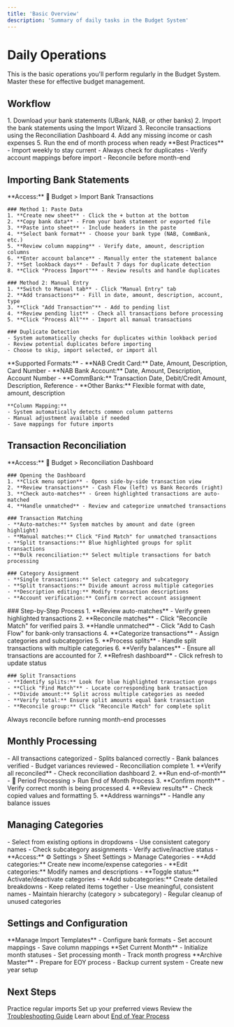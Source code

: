 ```yaml
---
title: 'Basic Overview'
description: 'Summary of daily tasks in the Budget System'
---
```


# Daily Operations

<Note>
  This is the basic operations you'll perform regularly in the Budget
  System. Master these for effective budget management.
</Note>

## Workflow

<Steps>
  1. Download your bank statements (UBank, NAB, or other banks)
  2. Import the bank statements using the Import Wizard
  3. Reconcile transactions using the Reconciliation Dashboard
  4. Add any missing income or cash expenses
  5. Run the end of month process when ready
</Steps>

<Tip>
  **Best Practices** - Import weekly to stay current - Always check for
  duplicates - Verify account mappings before import - Reconcile before month-end
</Tip>

## Importing Bank Statements

<AccordionGroup>
  <Accordion title="Import Bank Transactions" icon="file-import">
    **Access:** 🏦 Budget > Import Bank Transactions

    ### Method 1: Paste Data
    1. **Create new sheet** - Click the + button at the bottom
    2. **Copy bank data** - From your bank statement or exported file
    3. **Paste into sheet** - Include headers in the paste
    4. **Select bank format** - Choose your bank type (NAB, CommBank, etc.)
    5. **Review column mapping** - Verify date, amount, description columns
    6. **Enter account balance** - Manually enter the statement balance
    7. **Set lookback days** - Default 7 days for duplicate detection
    8. **Click "Process Import"** - Review results and handle duplicates

    ### Method 2: Manual Entry
    1. **Switch to Manual tab** - Click "Manual Entry" tab
    2. **Add transactions** - Fill in date, amount, description, account, type
    3. **Click "Add Transaction"** - Add to pending list
    4. **Review pending list** - Check all transactions before processing
    5. **Click "Process All"** - Import all manual transactions

    ### Duplicate Detection
    - System automatically checks for duplicates within lookback period
    - Review potential duplicates before importing
    - Choose to skip, import selected, or import all
  </Accordion>

  <Accordion title="Bank Format Support" icon="bank">
    **Supported Formats:**
    - **NAB Credit Card:** Date, Amount, Description, Card Number
    - **NAB Bank Account:** Date, Amount, Description, Account Number
    - **CommBank:** Transaction Date, Debit/Credit Amount, Description, Reference
    - **Other Banks:** Flexible format with date, amount, description

    **Column Mapping:**
    - System automatically detects common column patterns
    - Manual adjustment available if needed
    - Save mappings for future imports
  </Accordion>
</AccordionGroup>

## Transaction Reconciliation

<AccordionGroup>
  <Accordion title="Reconciliation Dashboard" icon="check-double">
    **Access:** 🏦 Budget > Reconciliation Dashboard

    ### Opening the Dashboard
    1. **Click menu option** - Opens side-by-side transaction view
    2. **Review transactions** - Cash Flow (left) vs Bank Records (right)
    3. **Check auto-matches** - Green highlighted transactions are auto-matched
    4. **Handle unmatched** - Review and categorize unmatched transactions

    ### Transaction Matching
    - **Auto-matches:** System matches by amount and date (green highlight)
    - **Manual matches:** Click "Find Match" for unmatched transactions
    - **Split transactions:** Blue highlighted groups for split transactions
    - **Bulk reconciliation:** Select multiple transactions for batch processing

    ### Category Assignment
    - **Single transactions:** Select category and subcategory
    - **Split transactions:** Divide amount across multiple categories
    - **Description editing:** Modify transaction descriptions
    - **Account verification:** Confirm correct account assignment
  </Accordion>

  <Accordion title="Reconciliation Process" icon="arrows-split-up-and-left">
    ### Step-by-Step Process
    1. **Review auto-matches** - Verify green highlighted transactions
    2. **Reconcile matches** - Click "Reconcile Match" for verified pairs
    3. **Handle unmatched** - Click "Add to Cash Flow" for bank-only transactions
    4. **Categorize transactions** - Assign categories and subcategories
    5. **Process splits** - Handle split transactions with multiple categories
    6. **Verify balances** - Ensure all transactions are accounted for
    7. **Refresh dashboard** - Click refresh to update status

    ### Split Transactions
    - **Identify splits:** Look for blue highlighted transaction groups
    - **Click "Find Match"** - Locate corresponding bank transaction
    - **Divide amount:** Split across multiple categories as needed
    - **Verify total:** Ensure split amounts equal bank transaction
    - **Reconcile group:** Click "Reconcile Match" for complete split
  </Accordion>
</AccordionGroup>

<Warning>Always reconcile before running month-end processes</Warning>

## Monthly Processing

<CardGroup cols={2}>
  <Card title="Pre-Process Checklist" icon="list-check">
    - All transactions categorized
    - Splits balanced correctly
    - Bank balances verified
    - Budget variances reviewed
    - Reconciliation complete
  </Card>

  <Card title="Running Month-End" icon="calendar-check">
    1. **Verify all reconciled** - Check reconciliation dashboard
    2. **Run end-of-month** - 📅 Period Processing > Run End of Month Process
    3. **Confirm month** - Verify correct month is being processed
    4. **Review results** - Check copied values and formatting
    5. **Address warnings** - Handle any balance issues
  </Card>
</CardGroup>

## Managing Categories

<Tabs>
  <Tab title="Using Categories">
    - Select from existing options in dropdowns
    - Use consistent category names
    - Check subcategory assignments
    - Verify active/inactive status
  </Tab>

  <Tab title="Managing Categories">
    - **Access:** ⚙️ Settings > Sheet Settings > Manage Categories
    - **Add categories:** Create new income/expense categories
    - **Edit categories:** Modify names and descriptions
    - **Toggle status:** Activate/deactivate categories
    - **Add subcategories:** Create detailed breakdowns
  </Tab>

  <Tab title="Category Organization">
    - Keep related items together
    - Use meaningful, consistent names
    - Maintain hierarchy (category > subcategory)
    - Regular cleanup of unused categories
  </Tab>
</Tabs>

## Settings and Configuration

<CardGroup cols={3}>
  <Card title="Import Settings" icon="gear">
    **Manage Import Templates**
    - Configure bank formats
    - Set account mappings
    - Save column mappings
  </Card>

  <Card title="Month Management" icon="calendar">
    **Set Current Month**
    - Initialize month statuses
    - Set processing month
    - Track month progress
  </Card>

  <Card title="Advanced Settings" icon="warning">
    **Archive Master**
    - Prepare for EOY process
    - Backup current system
    - Create new year setup
  </Card>
</CardGroup>

## Next Steps

<Check>Practice regular imports</Check>
<Check>Set up your preferred views</Check>
<Check>Review the [Troubleshooting Guide](/guides/troubleshooting/common-issues)</Check>
<Check>Learn about [End of Year Process](/guides/yearly-tasks/end-of-year/overview)</Check>
